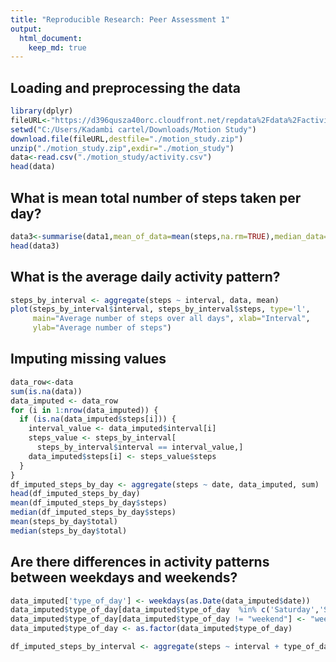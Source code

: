 ```yaml
---
title: "Reproducible Research: Peer Assessment 1"
output: 
  html_document:
    keep_md: true
---
```



## Loading and preprocessing the data
```r
library(dplyr)
fileURL<-"https://d396qusza40orc.cloudfront.net/repdata%2Fdata%2Factivity.zip"
setwd("C:/Users/Kadambi cartel/Downloads/Motion Study")
download.file(fileURL,destfile="./motion_study.zip")
unzip("./motion_study.zip",exdir="./motion_study")
data<-read.csv("./motion_study/activity.csv")
head(data)
```


## What is mean total number of steps taken per day?
```r
data3<-summarise(data1,mean_of_data=mean(steps,na.rm=TRUE),median_data=median(steps,na.rm=TRUE))
head(data3)
```


## What is the average daily activity pattern?
```r
steps_by_interval <- aggregate(steps ~ interval, data, mean)
plot(steps_by_interval$interval, steps_by_interval$steps, type='l', 
     main="Average number of steps over all days", xlab="Interval", 
     ylab="Average number of steps")
```


## Imputing missing values
```r
data_row<-data
sum(is.na(data))
data_imputed <- data_row
for (i in 1:nrow(data_imputed)) {
  if (is.na(data_imputed$steps[i])) {
    interval_value <- data_imputed$interval[i]
    steps_value <- steps_by_interval[
      steps_by_interval$interval == interval_value,]
    data_imputed$steps[i] <- steps_value$steps
  }
}
df_imputed_steps_by_day <- aggregate(steps ~ date, data_imputed, sum)
head(df_imputed_steps_by_day)
mean(df_imputed_steps_by_day$steps)
median(df_imputed_steps_by_day$steps)
mean(steps_by_day$total)
median(steps_by_day$total)
```


## Are there differences in activity patterns between weekdays and weekends?
```r
data_imputed['type_of_day'] <- weekdays(as.Date(data_imputed$date))
data_imputed$type_of_day[data_imputed$type_of_day  %in% c('Saturday','Sunday') ] <- "weekend"
data_imputed$type_of_day[data_imputed$type_of_day != "weekend"] <- "weekday"
data_imputed$type_of_day <- as.factor(data_imputed$type_of_day)

df_imputed_steps_by_interval <- aggregate(steps ~ interval + type_of_day, data_imputed, mean)

```
